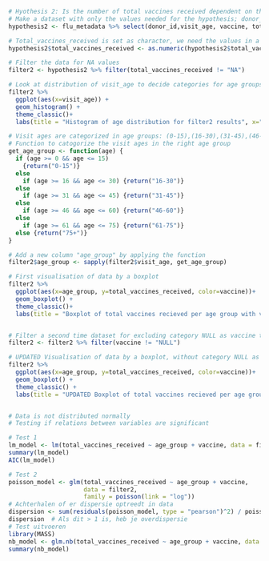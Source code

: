 

```r
# Hyothesis 2: Is the number of total vaccines received dependent on the type of vaccine and the age of the patients?
# Make a dataset with only the values needed for the hypothesis; donor_id, visit_age, vaccine, total_vaccines_received.
hypothesis2 <- flu_metadata %>% select(donor_id,visit_age, vaccine, total_vaccines_received)

# Total_vaccines_received is set as character, we need the values in a numeric class to move forward.
hypothesis2$total_vaccines_received <- as.numeric(hypothesis2$total_vaccines_received) 

# Filter the data for NA values 
filter2 <- hypothesis2 %>% filter(total_vaccines_received != "NA")

# Look at distribution of visit_age to decide categories for age groups
filter2 %>%
  ggplot(aes(x=visit_age)) +
  geom_histogram() +
  theme_classic()+
  labs(title = "Histogram of age distribution for filter2 results", x="Age of patient at visit time", y="Number of patients")

# Visit ages are categorized in age groups: (0-15),(16-30),(31-45),(46-60),(61+)
# Function to catogorize the visit ages in the right age group
get_age_group <- function(age) {
  if (age >= 0 && age <= 15) 
    {return("0-15")} 
  else 
    if (age >= 16 && age <= 30) {return("16-30")} 
  else 
    if (age >= 31 && age <= 45) {return("31-45")} 
  else 
    if (age >= 46 && age <= 60) {return("46-60")}
  else 
    if (age >= 61 && age <= 75) {return("61-75")}
  else {return("75+")}
}

# Add a new column "age_group" by applying the function 
filter2$age_group <- sapply(filter2$visit_age, get_age_group)

# First visualisation of data by a boxplot
filter2 %>% 
  ggplot(aes(x=age_group, y=total_vaccines_received, color=vaccine))+
  geom_boxplot() +
  theme_classic()+
  labs(title = "Boxplot of total vaccines recieved per age group with vaccine type", x = "Age group", y = "Total vaccines recieved")


# Filter a second time dataset for excluding category NULL as vaccine type
filter2 <- filter2 %>% filter(vaccine != "NULL") 

# UPDATED Visualisation of data by a boxplot, without category NULL as vaccine type
filter2 %>%  
  ggplot(aes(x=age_group, y=total_vaccines_received, color=vaccine))+ 
  geom_boxplot() + 
  theme_classic() +
  labs(title = "UPDATED Boxplot of total vaccines recieved per age group with vaccine type", x = "Age group", y = "Total vaccines recieved")


# Data is not distributed normally 
# Testing if relations between variables are significant

# Test 1
lm_model <- lm(total_vaccines_received ~ age_group + vaccine, data = filter2)
summary(lm_model)
AIC(lm_model)

# Test 2
poisson_model <- glm(total_vaccines_received ~ age_group + vaccine, 
                     data = filter2, 
                     family = poisson(link = "log"))
# Achterhalen of er dispersie optreedt in data 
dispersion <- sum(residuals(poisson_model, type = "pearson")^2) / poisson_model$df.residual
dispersion  # Als dit > 1 is, heb je overdispersie
# Test uitvoeren 
library(MASS)
nb_model <- glm.nb(total_vaccines_received ~ age_group + vaccine, data = filter2)
summary(nb_model)
```

